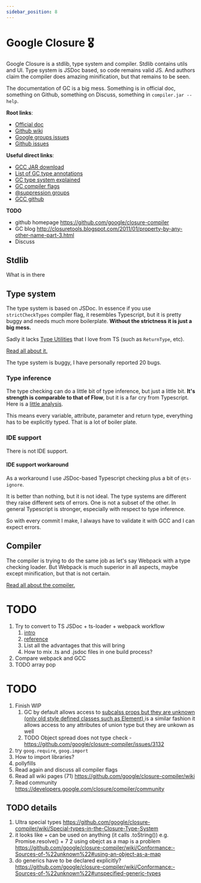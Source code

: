 ```yaml
---
sidebar_position: 8
---
```




# Google Closure 🎖️
Google Closure is a stdlib, type system and compiler. Stdlib contains utils and UI. Type system is JSDoc based, so code remains valid JS. And authors claim the compiler does amazing minification, but that remains to be seen.

The documentation of GC is a big mess. Something is in official doc, something on Github, something on Discuss, something in `compiler.jar --help`.

**Root links**:
- [Official doc](https://developers.google.com/closure/compiler)
- [Github wiki](https://github.com/google/closure-compiler/wiki)
- [Google groups issues](https://groups.google.com/g/closure-compiler-discuss)
- [Github issues](https://github.com/google/closure-compiler/issues)

**Useful direct links**:
- [GCC JAR download](https://mvnrepository.com/artifact/com.google.javascript/closure-compiler)
- [List of GC type annotations](https://github.com/google/closure-compiler/wiki/Annotating-JavaScript-for-the-Closure-Compiler)
- [GC type system explained](https://github.com/google/closure-compiler/wiki#typing)
- [GC compiler flags](https://github.com/google/closure-compiler/wiki/Flags-and-Options)
- [@suppression groups](https://github.com/google/closure-compiler/wiki/@suppress-annotations)
- [GCC github](https://github.com/google/closure-compiler)

**TODO**
- github homepage https://github.com/google/closure-compiler
- GC blog http://closuretools.blogspot.com/2011/01/property-by-any-other-name-part-3.html
- Discuss

## Stdlib
<Todo>What is in there</Todo>

## Type system
The type system is based on JSDoc. In essence if you use `strictCheckTypes` compiler flag, it resembles Typescript, but it is pretty buggy and needs much more boilerplate. **Without the strictness it is just a big mess.**

Sadly it lacks [Type Utilities](https://www.typescriptlang.org/docs/handbook/utility-types.html) that I love from TS (such as `ReturnType`, etc).

[Read all about it.](./types/types-index)

<Fail>The type system is buggy, I have personally reported 20 bugs.</Fail>

### Type inference
The type checking can do a little bit of type inference, but just a little bit. **It's strength is comparable to that of Flow**, but it is a far cry from Typescript. Here is a [little analysis](./type-inference).

<Fail>This means every variable, attribute, parameter and return type, everything has to be explicitly typed. That is a lot of boiler plate.</Fail>

### IDE support
<Fail>There is not IDE support.</Fail>

#### IDE support workaround
As a workaround I use JSDoc-based Typescript checking plus a bit of `@ts-ignore`.

It is better than nothing, but it is not ideal. The type systems are different they raise different sets of errors. One is not a subset of the other. In general Typescript is stronger, especially with respect to type inference. 

<Fail>So with every commit I make, I always have to validate it with GCC and I can expect errors.</Fail>

## Compiler
The compiler is trying to do the same job as let's say Webpack with a type checking loader. But Webpack is much superior in all aspects, maybe except minification, but that is not certain.

[Read all about the compiler.](./compiler/index-compiler)


# TODO
1. Try to convert to TS JSDoc + ts-loader + webpack workflow
   1. [intro](https://www.typescriptlang.org/docs/handbook/type-checking-javascript-files.html)
   2. [reference](https://www.typescriptlang.org/docs/handbook/jsdoc-supported-types.html#unsupported-tags)
   3. List all the advantages that this will bring
   4. How to mix .ts and .jsdoc files in one build process?
2. Compare webpack and GCC
3. TODO array pop

# TODO
1. Finish WIP
   1. GC by default allows access to [subcalss props but they are unknown (only old style defined classes such as Element) ](https://github.com/google/closure-compiler/wiki/Conformance:-Sources-of-%22unknown%22) is a similar fashion it allows access to any attributes of union type but they are unkown as well
   2. TODO Object spread does not type check - https://github.com/google/closure-compiler/issues/3132
2. try `goog.require`, `goog.import`
3. How to import libraries?
4. pollyfills
5. Read again and discuss all compiler flags
6. Read all wiki pages (71) https://github.com/google/closure-compiler/wiki
7. Read community https://developers.google.com/closure/compiler/community


## TODO details
1. Ultra special types https://github.com/google/closure-compiler/wiki/Special-types-in-the-Closure-Type-System
4. it looks like + can be used on anything (it calls .toString()) e.g. Promise.resolve() + 7
2 using obejct as a map is a problem https://github.com/google/closure-compiler/wiki/Conformance:-Sources-of-%22unknown%22#using-an-object-as-a-map
1. do generics have to be declared explicitly? https://github.com/google/closure-compiler/wiki/Conformance:-Sources-of-%22unknown%22#unspecified-generic-types 
